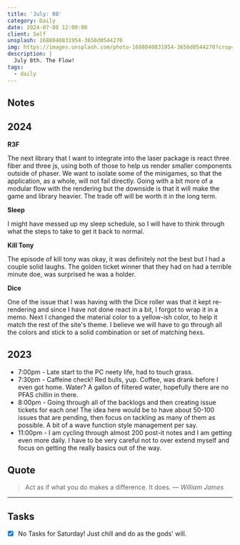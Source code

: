 ```yaml
---
title: 'July: 08'
category: Daily
date: 2024-07-08 12:00:00
client: Self
unsplash: 1688040831954-3656d0544270
img: https://images.unsplash.com/photo-1688040831954-3656d0544270?crop=entropy&cs=srgb&fm=jpg&ixid=MnwzNjM5Nzd8MHwxfHJhbmRvbXx8fHx8fHx8fDE2ODE3NDg2ODY&ixlib=rb-4.0.3&q=85
description: |
  July 8th. The Flow!
tags:
  - daily
---
```



## Notes


## 2024

**R3F**

The next library that I want to integrate into the laser package is react three fiber and three js, using both of those to help us render smaller components outside of phaser.
We want to isolate some of the minigames, so that the application, as a whole, will not fail directly.
Going with a bit more of a modular flow with the rendering but the downside is that it will make the game and library heavier.
The trade off will be worth it in the long term.

**Sleep**

I might have messed up my sleep schedule, so I will have to think through what the steps to take to get it back to normal.

**Kill Tony**

The episode of kill tony was okay, it was definitely not the best but I had a couple solid laughs.
The golden ticket winner that they had on had a terrible minute doe, was surprised he was a holder.

**Dice** 

One of the issue that I was having with the Dice roller was that it kept re-rendering and since I have not done react in a bit, I forgot to wrap it in a memo.
Next I changed the material color to a yellow-ish color, to help it match the rest of the site's theme.
I believe we will have to go through all the colors and stick to a solid combination or set of matching hexs.

<Adsense />

## 2023
- 7:00pm - Late start to the PC neety life, had to touch grass.
- 7:30pm - Caffeine check! Red bulls, yup. Coffee, was drank before I even got home. Water? A gallon of filtered water, hopefully there are no PFAS chillin in there. 
- 8:00pm - Going through all of the backlogs and then creating issue tickets for each one! The idea here would be to have about 50-100 issues that are pending, then focus on tackling as many of them as possible. A bit of a wave function style management per say.
- 11:00pm - I am cycling through almost 200 post-it notes and I am getting even more daily. I have to be very careful not to over extend myself and focus on getting the really basics out of the way.

## Quote

> Act as if what you do makes a difference. It does.
> — <cite>William James</cite>

---

## Tasks

- [x] No Tasks for Saturday! Just chill and do as the gods' will.